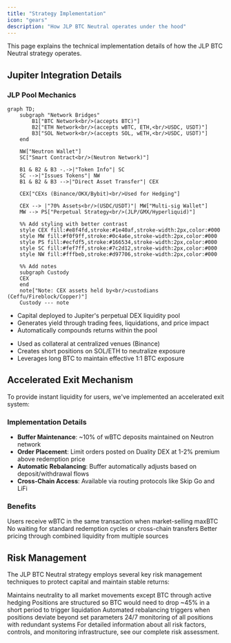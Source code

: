 ```yaml
---
title: "Strategy Implementation"
icon: "gears"
description: "How JLP BTC Neutral operates under the hood"
---
```


This page explains the technical implementation details of how the JLP BTC Neutral strategy operates.

## Jupiter Integration Details

### JLP Pool Mechanics

```mermaid
graph TD;
    subgraph "Network Bridges"
        B1["BTC Network<br/>(accepts BTC)"]
        B2["ETH Network<br/>(accepts wBTC, ETH,<br/>USDC, USDT)"]
        B3["SOL Network<br/>(accepts SOL, wETH,<br/>USDC, USDT)"]
    end
    
    NW["Neutron Wallet"]
    SC["Smart Contract<br/>(Neutron Network)"]
    
    B1 & B2 & B3 -.->|"Token Info"| SC
    SC -->|"Issues Tokens"| NW
    B1 & B2 & B3 -->|"Direct Asset Transfer"| CEX
    
    CEX["CEXs (Binance/OKX/Bybit)<br/>Used for Hedging"]
    
    CEX --> |"70% Assets<br/>(USDC/USDT)"| MW["Multi-sig Wallet"]
    MW --> PS["Perpetual Strategy<br/>(JLP/GMX/Hyperliquid)"]
    
    %% Add styling with better contrast
    style CEX fill:#e8f4fd,stroke:#1e40af,stroke-width:2px,color:#000
    style MW fill:#f0f9ff,stroke:#0c4a6e,stroke-width:2px,color:#000
    style PS fill:#ecfdf5,stroke:#166534,stroke-width:2px,color:#000
    style SC fill:#fef7ff,stroke:#7c2d12,stroke-width:2px,color:#000
    style NW fill:#fffbeb,stroke:#d97706,stroke-width:2px,color:#000
    
    %% Add notes
    subgraph Custody
    CEX
    end
    note["Note: CEX assets held by<br/>custodians (Ceffu/Fireblock/Copper)"]
    Custody --- note
```

<CardGroup cols={2}>
  <Card title="JLP Deployment (70%)" icon="coins" iconType="duotone">
    <ul className="mt-2 space-y-1">
      <li className="flex items-start">
        <div className="w-1.5 h-1.5 rounded-full bg-amber-500 mt-1.5 mr-2 flex-shrink-0"></div>
        <span>Capital deployed to Jupiter's perpetual DEX liquidity pool</span>
      </li>
      <li className="flex items-start">
        <div className="w-1.5 h-1.5 rounded-full bg-amber-500 mt-1.5 mr-2 flex-shrink-0"></div>
        <span>Generates yield through trading fees, liquidations, and price impact</span>
      </li>
      <li className="flex items-start">
        <div className="w-1.5 h-1.5 rounded-full bg-amber-500 mt-1.5 mr-2 flex-shrink-0"></div>
        <span>Automatically compounds returns within the pool</span>
      </li>
    </ul>
  </Card>

  <Card title="CEX Hedging (30%)" icon="scale-balanced" iconType="duotone">
    <ul className="mt-2 space-y-1">
      <li className="flex items-start">
        <div className="w-1.5 h-1.5 rounded-full bg-amber-500 mt-1.5 mr-2 flex-shrink-0"></div>
        <span>Used as collateral at centralized venues (Binance)</span>
      </li>
      <li className="flex items-start">
        <div className="w-1.5 h-1.5 rounded-full bg-amber-500 mt-1.5 mr-2 flex-shrink-0"></div>
        <span>Creates short positions on SOL/ETH to neutralize exposure</span>
      </li>
      <li className="flex items-start">
        <div className="w-1.5 h-1.5 rounded-full bg-amber-500 mt-1.5 mr-2 flex-shrink-0"></div>
        <span>Leverages long BTC to maintain effective 1:1 BTC exposure</span>
      </li>
    </ul>
  </Card>
</CardGroup>

## Accelerated Exit Mechanism

To provide instant liquidity for users, we've implemented an accelerated exit system:

### Implementation Details

- **Buffer Maintenance**: ~10% of wBTC deposits maintained on Neutron network
- **Order Placement**: Limit orders posted on Duality DEX at 1-2% premium above redemption price
- **Automatic Rebalancing**: Buffer automatically adjusts based on deposit/withdrawal flows
- **Cross-Chain Access**: Available via routing protocols like Skip Go and LiFi

### Benefits

<CardGroup cols={3}>
  <Card title="Atomic Execution" icon="bolt" iconType="duotone">
    Users receive wBTC in the same transaction when market-selling maxBTC
  </Card>
  
  <Card title="Instant Settlement" icon="clock" iconType="duotone">
    No waiting for standard redemption cycles or cross-chain transfers
  </Card>
  
  <Card title="Aggregated Liquidity" icon="droplet" iconType="duotone">
    Better pricing through combined liquidity from multiple sources
  </Card>
</CardGroup>

## Risk Management

The JLP BTC Neutral strategy employs several key risk management techniques to protect capital and maintain stable returns:

<CardGroup cols={2}>
  <Card title="Delta Neutrality" icon="scale-balanced" iconType="duotone">
    Maintains neutrality to all market movements except BTC through active hedging
  </Card>
  
  <Card title="Liquidation Protection" icon="shield" iconType="duotone">
    Positions are structured so BTC would need to drop ~45% in a short period to trigger liquidation
  </Card>
  
  <Card title="Rebalancing Thresholds" icon="arrows-rotate" iconType="duotone">
    Automated rebalancing triggers when positions deviate beyond set parameters
  </Card>
  
  <Card title="Position Monitoring" icon="eye" iconType="duotone">
    24/7 monitoring of all positions with redundant systems
  </Card>
</CardGroup>

<Card title="Comprehensive Risk Analysis" icon="shield-exclamation" href="/strategy/risks">
  For detailed information about all risk factors, controls, and monitoring infrastructure, see our complete risk assessment.
</Card>